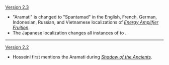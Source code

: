 {{Change History/Header}}
[[Version 2.3]]
* "Aramati" is changed to "Spantamad" in the English, French, German, Indonesian, Russian, and Vietnamese localizations of ''[[Energy Amplifier Fruition]]''.
* The Japanese localization changes all instances of {{ja|素論派}} to {{ja|スパンタマッド}}.
----
[[Version 2.2]]
* Hosseini first mentions the Aramati during ''[[Shadow of the Ancients]]''.